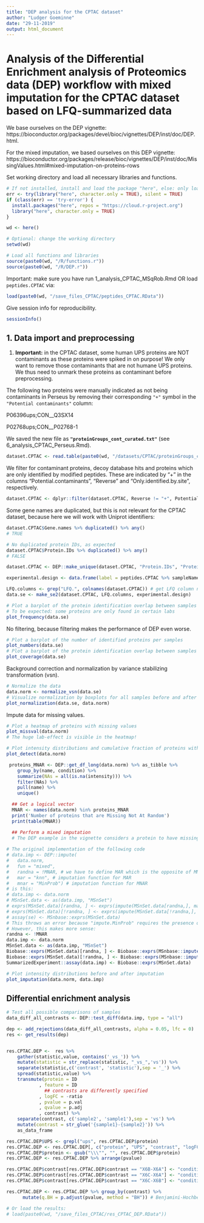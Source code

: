 ```yaml
---
title: "DEP analysis for the CPTAC dataset"
author: "Ludger Goeminne"
date: "29-11-2019"
output: html_document
---
```


# Analysis of the Differential Enrichment analysis of Proteomics data (DEP) workflow with mixed imputation for the CPTAC dataset based on LFQ-summarized data

We base ourselves on the DEP vignette:
https://bioconductor.org/packages/devel/bioc/vignettes/DEP/inst/doc/DEP.html.

For the mixed imputation, we based ourselves on this DEP vignette:
https://bioconductor.org/packages/release/bioc/vignettes/DEP/inst/doc/MissingValues.html#mixed-imputation-on-proteins-rows

Set working directory and load all necessary libraries and functions.

```r
# If not installed, install and load the package "here", else: only load the package.
err <- try(library("here", character.only = TRUE), silent = TRUE)
if (class(err) == 'try-error') {
  install.packages("here", repos = "https://cloud.r-project.org")
  library("here", character.only = TRUE)
}

wd <- here()

# Optional: change the working directory
setwd(wd)

# Load all functions and libraries
source(paste0(wd, "/R/functions.r"))
source(paste0(wd, "/R/DEP.r"))
```

Important: make sure you have run 1_analysis_CPTAC_MSqRob.Rmd OR load `peptides.CPTAC` via:

```r
load(paste0(wd, "/save_files_CPTAC/peptides_CPTAC.RData"))
```

Give session info for reproducibility.

```r
sessionInfo()
```

## 1. Data import and preprocessing

1. **Important:** in the CPTAC dataset, some human UPS proteins are NOT contaminants as these proteins were spiked in on purpose! We only want to remove those contaminants that are not humane UPS proteins. We thus need to unmark these proteins as contaminant before preprocessing.

The following two proteins were manually indicated as not being contaminants in Perseus by removing their corresponding `"+"` symbol in the `"Potential contaminants"` column:

P06396ups;CON__Q3SX14

P02768ups;CON__P02768-1

We saved the new file as **`"proteinGroups_cont_curated.txt"`** (see 6_analysis_CPTAC_Perseus.Rmd).

```r
dataset.CPTAC <- read.table(paste0(wd, "/datasets/CPTAC/proteinGroups_cont_curated.txt"), sep="\t", quote="", comment.char = "", header=TRUE)
```

We filter for contaminant proteins, decoy database hits and proteins which are only identified by modified peptides. These are indicated by "+" in the columns "Potential.contaminants", "Reverse" and "Only.identified.by.site", respectively. 

```r
dataset.CPTAC <- dplyr::filter(dataset.CPTAC, Reverse != "+", Potential.contaminant != "+", Only.identified.by.site != "+")
```

Some gene names are duplicated, but this is not relevant for the CPTAC dataset, because here we will work with Uniprot identifiers:

```r
dataset.CPTAC$Gene.names %>% duplicated() %>% any()
# TRUE

# No duplicated protein IDs, as expected
dataset.CPTAC$Protein.IDs %>% duplicated() %>% any()
# FALSE

dataset.CPTAC <- DEP::make_unique(dataset.CPTAC, "Protein.IDs", "Protein.IDs", delim = ";")
```


```r
experimental.design <- data.frame(label = peptides.CPTAC %>% sampleNames %>% as.character, condition = peptides.CPTAC %>% sampleNames %>% substr(2,3) %>% as.character, replicate = c("LTQ-Orbitrap_86" %>% rep(3), "LTQ-OrbitrapO_65" %>% rep(3), "LTQ-OrbitrapW_56" %>% rep(3)) %>% rep(3) %>% as.character, stringsAsFactors = FALSE)

LFQ.columns <- grep("LFQ.", colnames(dataset.CPTAC)) # get LFQ column numbers
data.se <- make_se2(dataset.CPTAC, LFQ.columns, experimental.design)
```


```r
# Plot a barplot of the protein identification overlap between samples
# To be expected: some proteins are only found in certain labs
plot_frequency(data.se)
```

No filtering, because filtering makes the performance of DEP even worse.

```r
# Plot a barplot of the number of identified proteins per samples
plot_numbers(data.se)
# Plot a barplot of the protein identification overlap between samples
plot_coverage(data.se)
```

Background correction and normalization by variance stabilizing transformation (vsn).

```r
# Normalize the data
data.norm <- normalize_vsn(data.se)
# Visualize normalization by boxplots for all samples before and after normalization
plot_normalization(data.se, data.norm)
```

Impute data for missing values.

```r
# Plot a heatmap of proteins with missing values
plot_missval(data.norm)
# The huge lab-effect is visible in the heatmap!
```

```r
# Plot intensity distributions and cumulative fraction of proteins with and without missing values
plot_detect(data.norm)
```


```r
 proteins_MNAR <- DEP::get_df_long(data.norm) %>% as_tibble %>%
    group_by(name, condition) %>%
    summarize(NAs = all(is.na(intensity))) %>%
    filter(NAs) %>%
    pull(name) %>%
    unique()

  ## Get a logical vector
  MNAR <- names(data.norm) %in% proteins_MNAR
  print('Number of proteins that are Missing Not At Random')
  print(table(MNAR))

  ## Perform a mixed imputation
  # The DEP example in the vignette considers a protein to have missing values not at random (MNAR) if it has missing values in all replicates of at least one condition.
  
# The original implementation of the following code
# data.imp <- DEP::impute(
#   data.norm, 
#   fun = "mixed",
#   randna = !MNAR, # we have to define MAR which is the opposite of MNAR
#   mar = "knn", # imputation function for MAR
#   mnar = "MinProb") # imputation function for MNAR
# is this:
# data.imp <- data.norm
# MSnSet.data <- as(data.imp, "MSnSet")
# exprs(MSnSet.data)[randna, ] <- exprs(impute(MSnSet.data[randna,], mar))
# exprs(MSnSet.data)[!randna, ] <- exprs(impute(MSnSet.data[!randna,], mnar))
# assay(se) <- MSnbase::exprs(MSnSet.data)
# This throws an error because "impute.MinProb" requires the presence of peptides with less than 50% missing values.
# However, this makes more sense:
randna <- !MNAR
data.imp <- data.norm
MSnSet.data <- as(data.imp, "MSnSet")
Biobase::exprs(MSnSet.data)[randna, ] <- Biobase::exprs(MSnbase::impute(MSnSet.data, "knn"))[randna,]
Biobase::exprs(MSnSet.data)[!randna, ] <- Biobase::exprs(MSnbase::impute(MSnSet.data, "MinProb"))[!randna,]
SummarizedExperiment::assay(data.imp) <- Biobase::exprs(MSnSet.data)

# Plot intensity distributions before and after imputation
plot_imputation(data.norm, data.imp)
```

## Differential enrichment analysis

```r
# Test all possible comparisons of samples
data_diff_all_contrasts <- DEP::test_diff(data.imp, type = "all")

dep <- add_rejections(data_diff_all_contrasts, alpha = 0.05, lfc = 0)
res <- get_results(dep)


res.CPTAC.DEP <-  res %>% 
    gather(statistic,value, contains('_vs_')) %>%
    mutate(statistic = str_replace(statistic, "_vs_",'vs')) %>%
    separate(statistic,c('contrast', 'statistic'),sep = '_') %>%
    spread(statistic,value) %>%
    transmute(protein = ID
            , feature = ID
              ## contrasts are differently specified
            , logFC = -ratio
            , pvalue = p.val
            , qvalue = p.adj
            , contrast) %>%
    separate(contrast, c('sample2', 'sample1'),sep = 'vs') %>%
    mutate(contrast = str_glue('{sample1}-{sample2}')) %>%
    as_data_frame

res.CPTAC.DEP$UPS <- grepl("ups", res.CPTAC.DEP$protein)
res.CPTAC.DEP <- res.CPTAC.DEP[, c("protein", "UPS", "contrast", "logFC", "pvalue", "qvalue")]
res.CPTAC.DEP$protein <- gsub("\\\"", "", res.CPTAC.DEP$protein)
res.CPTAC.DEP <- res.CPTAC.DEP %>% arrange(pvalue)

res.CPTAC.DEP$contrast[res.CPTAC.DEP$contrast == "X6B-X6A"] <- "condition6B-condition6A"
res.CPTAC.DEP$contrast[res.CPTAC.DEP$contrast == "X6C-X6A"] <- "condition6C-condition6A"
res.CPTAC.DEP$contrast[res.CPTAC.DEP$contrast == "X6C-X6B"] <- "condition6C-condition6B"

res.CPTAC.DEP <- res.CPTAC.DEP %>% group_by(contrast) %>%
      mutate(q.BH = p.adjust(pvalue, method = "BH")) # Benjamini-Hochberg FDR

# Or load the results:
# load(paste0(wd, "/save_files_CPTAC/res_CPTAC_DEP.RData"))
```
